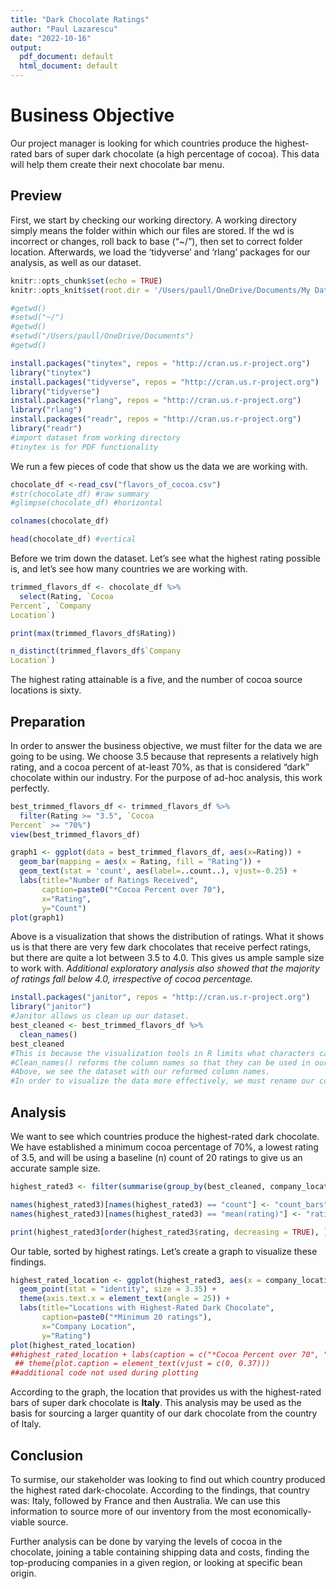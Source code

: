 ---
title: "Dark Chocolate Ratings"
author: "Paul Lazarescu"
date: "2022-10-16"
output:
  pdf_document: default
  html_document: default
---

# Business Objective
Our project manager is looking for which countries produce the highest-rated
bars of super dark chocolate (a high percentage of cocoa).
This data will help them create their next chocolate bar menu.


## Preview
First, we start by checking our working directory. A working directory simply means
the folder within which our files are stored. If the wd is incorrect or changes, roll
back to base ("~/"), then set to correct folder location.
Afterwards, we load the 'tidyverse' and 'rlang' packages for our analysis, as well as our dataset.

```{r setup, include=FALSE}
knitr::opts_chunk$set(echo = TRUE)
knitr::opts_knit$set(root.dir = '/Users/paull/OneDrive/Documents/My Data Sources')

#getwd()
#setwd("~/")
#getwd()
#setwd("/Users/paull/OneDrive/Documents")
#getwd()

install.packages("tinytex", repos = "http://cran.us.r-project.org")
library("tinytex")
install.packages("tidyverse", repos = "http://cran.us.r-project.org")
library("tidyverse")
install.packages("rlang", repos = "http://cran.us.r-project.org")
library("rlang")
install.packages("readr", repos = "http://cran.us.r-project.org")
library("readr")
#import dataset from working directory
#tinytex is for PDF functionality
```

We run a few pieces of code that show us the data we are working with.
```{r read, include=FALSE}
chocolate_df <-read_csv("flavors_of_cocoa.csv")
#str(chocolate_df) #raw summary
#glimpse(chocolate_df) #horizontal
```

```{r colnames}
colnames(chocolate_df)
```

```{r head}
head(chocolate_df) #vertical
```


Before we trim down the dataset. Let's see what the highest rating possible is, and let's see how many countries
we are working with.
```{r trim, echo=FALSE}
trimmed_flavors_df <- chocolate_df %>%
  select(Rating, `Cocoa
Percent`, `Company
Location`)
```

```{r max}
print(max(trimmed_flavors_df$Rating))
```

```{r distinct}
n_distinct(trimmed_flavors_df$`Company
Location`)
```
The highest rating attainable is a five, and the number of cocoa source locations is sixty.


## Preparation
In order to answer the business objective, we must filter for the data we are going to be using. We choose 3.5 because that represents a relatively high rating, and a cocoa percent of at-least 70%, as that is considered "dark" chocolate within our industry. For the purpose of ad-hoc analysis, this work perfectly.

```{r best}
best_trimmed_flavors_df <- trimmed_flavors_df %>%
  filter(Rating >= "3.5", `Cocoa
Percent` >= "70%")
view(best_trimmed_flavors_df)
```

```{r graph1, echo=FALSE, warning=FALSE}
graph1 <- ggplot(data = best_trimmed_flavors_df, aes(x=Rating)) +
  geom_bar(mapping = aes(x = Rating, fill = "Rating")) +
  geom_text(stat = 'count', aes(label=..count..), vjust=-0.25) +
  labs(title="Number of Ratings Received",
       caption=paste0("*Cocoa Percent over 70"),
       x="Rating",
       y="Count")
plot(graph1)
```

Above is a visualization that shows the distribution of ratings. What it shows us is that there are very few dark chocolates that receive perfect ratings, but there are quite a lot between 3.5 to 4.0. This gives us ample sample size to work with.
*Additional exploratory analysis also showed that the majority of ratings fall below 4.0, irrespective of cocoa percentage.*

```{r clean, include=FALSE}
install.packages("janitor", repos = "http://cran.us.r-project.org")
library("janitor")
#Janitor allows us clean up our dataset.
best_cleaned <- best_trimmed_flavors_df %>% 
  clean_names()
best_cleaned
#This is because the visualization tools in R limits what characters can be used in the ggplot2 graph code.
#Clean_names() reforms the column names so that they can be used in our code for visualization.
#Above, we see the dataset with our reformed column names.
#In order to visualize the data more effectively, we must rename our column names.
```


## Analysis

We want to see which countries produce the highest-rated dark chocolate. We have established a minimum cocoa percentage of 70%, a lowest rating of 3.5, and will be using a baseline (n) count of 20 ratings to give us an accurate sample size.

```{r rated}
highest_rated3 <- filter(summarise(group_by(best_cleaned, company_location), count=n(), mean(rating)), count >= 20)

```

```{r graph2, echo=FALSE}
names(highest_rated3)[names(highest_rated3) == "count"] <- "count_bars"
names(highest_rated3)[names(highest_rated3) == "mean(rating)"] <- "rating"
```
```{r graph3}
print(highest_rated3[order(highest_rated3$rating, decreasing = TRUE), ])
```
Our table, sorted by highest ratings.
Let's create a graph to visualize these findings.


```{r graph4, echo=FALSE}
highest_rated_location <- ggplot(highest_rated3, aes(x = company_location, y = rating)) + 
  geom_point(stat = "identity", size = 3.35) +
  theme(axis.text.x = element_text(angle = 25)) +
  labs(title="Locations with Highest-Rated Dark Chocolate",
       caption=paste0("*Minimum 20 ratings"),
       x="Company Location",
       y="Rating")
plot(highest_rated_location)
##highest_rated_location + labs(caption = c("*Cocoa Percent over 70", "*Minimum 20 ratings")) +
 ## theme(plot.caption = element_text(vjust = c(0, 0.37)))
##additional code not used during plotting
```

According to the graph, the location that provides us with the highest-rated bars of super dark chocolate is **Italy**. This analysis may be used as the basis for sourcing a larger quantity of our dark chocolate from the country of Italy.


## Conclusion
To surmise, our stakeholder was looking to find out which country produced the highest rated dark-chocolate. According to the findings, that country was: Italy, followed by France and then Australia.
We can use this information to source more of our inventory from the most economically-viable source.

Further analysis can be done by varying the levels of cocoa in the chocolate, joining a table containing shipping data
and costs, finding the top-producing companies in a given region, or looking at specific bean origin.
    